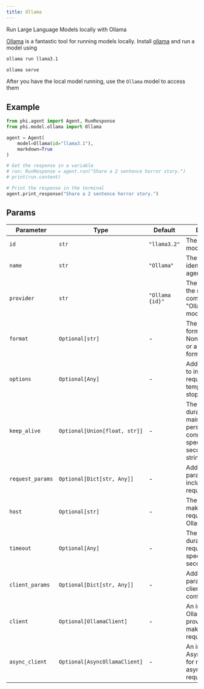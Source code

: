 ```yaml
---
title: Ollama
---
```


Run Large Language Models locally with Ollama

[Ollama](https://ollama.com) is a fantastic tool for running models locally. Install [ollama](https://ollama.com) and run a model using

<CodeGroup>

```bash run model
ollama run llama3.1
```

```bash serve
ollama serve
```

</CodeGroup>

After you have the local model running, use the `Ollama` model to access them

## Example

<CodeGroup>

```python agent.py
from phi.agent import Agent, RunResponse
from phi.model.ollama import Ollama

agent = Agent(
    model=Ollama(id="llama3.1"),
    markdown=True
)

# Get the response in a variable
# run: RunResponse = agent.run("Share a 2 sentence horror story.")
# print(run.content)

# Print the response in the terminal
agent.print_response("Share a 2 sentence horror story.")
```

</CodeGroup>

## Params
| Parameter | Type | Default | Description |
|-----------|------|---------|-------------|
| `id` | `str` | `"llama3.2"` | The name of the model to be used. |
| `name` | `str` | `"Ollama"` | The name identifier for the agent. |
| `provider` | `str` | `"Ollama {id}"` | The provider of the model, combining "Ollama" with the model ID. |
| `format` | `Optional[str]` | - | The response format, either None for default or a specific format like "json". |
| `options` | `Optional[Any]` | - | Additional options to include with the request, e.g., temperature or stop sequences. |
| `keep_alive` | `Optional[Union[float, str]]` | - | The keep-alive duration for maintaining persistent connections, specified in seconds or as a string. |
| `request_params` | `Optional[Dict[str, Any]]` | - | Additional parameters to include in the request. |
| `host` | `Optional[str]` | - | The host URL for making API requests to the Ollama service. |
| `timeout` | `Optional[Any]` | - | The timeout duration for requests, can be specified in seconds. |
| `client_params` | `Optional[Dict[str, Any]]` | - | Additional parameters for client configuration. |
| `client` | `Optional[OllamaClient]` | - | An instance of OllamaClient provided for making API requests. |
| `async_client` | `Optional[AsyncOllamaClient]` | - | An instance of AsyncOllamaClient for making asynchronous API requests. |
